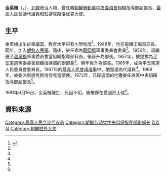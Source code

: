 {{noteTA
|G1=Country
|1=zh:朝鮮; zh-cn:朝鲜; zh-tw:朝鮮; zh-hk:朝鮮; zh-sg:朝鲜;
}}

'''金英植'''（{{lang-ko|김영식}}，{{bd|1928年|8月2日|1981年|6月16日|}}），[[北韓|北韓]]政治人物，曾任職[[朝鮮勞動黨中央委員會|朝鮮勞動黨中央委員會]]組織指導部副部長、[[最高人民會議|最高人民會議]]代議員和駐[[捷克斯洛伐克|捷克斯洛伐克]]大使。

==生平==
金英植出生於[[平壤市|平壤市]]，教育水平只有小學程度<ref name="cybernk">{{Cite web |url=http://www.cybernk.net/infoText/InfoHumanDetail.aspx?rightType=3&direct=1&SearchSubject=null&SearchSubject=null&SearchSubject=null&SearchSubject=null&SearchSubject=null&SearchSubject=null&SearchSubject=null&SearchSubject=null&SearchSubject=null&SearchSubject=null&SearchSubject=null&SearchSubject=null&SearchSubject=null&SearchSubject=null&SearchSubject=null&SearchSubject=null&SearchSubject=null&SearchSubject=null&SearchSubject=null&SearchSubject=null&SearchAdminst=null&SearchAdminst=null&SearchAdminst=null&SearchAdminst=null&SearchAdminst=null&SearchAdminst=null&SearchAdminst=null&SearchAdminst=null&SearchAdminst=null&SearchAdminst=null&SearchAdminst=null&SearchAdminst=null&SearchAdminst=null&SearchAdminst=null&SearchAdminst=null&SearchAdminst=null&SearchAdminst=null&SearchAdminst=null&SearchAdminst=null&SearchAdminst=null&SearchSubject=null&SearchAdminst=null&schword=&cp=7&mc=EJ0902&hid=EJ090200227610&direct=1&SearchSubject=null&SearchAdminst=null |title=김영식(金英植 ) |accessdate=2014-03-10 |archive-date=2015-09-24 |archive-url=https://web.archive.org/web/20150924001902/http://www.cybernk.net/infoText/InfoHumanDetail.aspx?rightType=3&direct=1&SearchSubject=null&SearchSubject=null&SearchSubject=null&SearchSubject=null&SearchSubject=null&SearchSubject=null&SearchSubject=null&SearchSubject=null&SearchSubject=null&SearchSubject=null&SearchSubject=null&SearchSubject=null&SearchSubject=null&SearchSubject=null&SearchSubject=null&SearchSubject=null&SearchSubject=null&SearchSubject=null&SearchSubject=null&SearchSubject=null&SearchAdminst=null&SearchAdminst=null&SearchAdminst=null&SearchAdminst=null&SearchAdminst=null&SearchAdminst=null&SearchAdminst=null&SearchAdminst=null&SearchAdminst=null&SearchAdminst=null&SearchAdminst=null&SearchAdminst=null&SearchAdminst=null&SearchAdminst=null&SearchAdminst=null&SearchAdminst=null&SearchAdminst=null&SearchAdminst=null&SearchAdminst=null&SearchAdminst=null&SearchSubject=null&SearchAdminst=null&schword=&cp=7&mc=EJ0902&hid=EJ090200227610&direct=1&SearchSubject=null&SearchAdminst=null |dead-url=no }}</ref>。1948年，他在電機工場當部長。同年，加入[[朝鮮人民軍|朝鮮人民軍]]。隨後，被任命為[[龍岡郡|龍岡郡]]軍事委員會委員<ref name="cybernk"/>。1950年，調織遷至[[溫泉郡|溫泉郡]]軍事委員會當組織指導部科長，後晉升為部長。1957年，被提拔為[[平安南道|平安南道]]黨委員會組織指導部的副部長<ref name="cybernk"/>。兩年後升為部長。1965年，成為平安南道人民委員會委員長。1967年的[[1967年朝鮮民主主義人民共和國最高人民會議選舉|最高人民會議選舉]]中，他當選為代議員<ref name="cybernk"/>。1969年，被委派到捷克斯洛伐克當領使。1972年，已經返國的他獲委任為黨中央組織指導部副部長<ref name="cybernk"/>。

1981年6月16日，金英植離世，死因不明，後被葬在愛國烈士陵<ref name="cybernk"/>。

==資料來源==
{{reflist}}

[[Category:最高人民会议代议员|Category:最高人民会议代议员]]
[[Category:朝鲜劳动党中央组织指导部副部长|Category:朝鲜劳动党中央组织指导部副部长]]
[[Category:平壤市出身人物|김영식]]
[[Category:朝鮮駐外大使|Category:朝鮮駐外大使]]